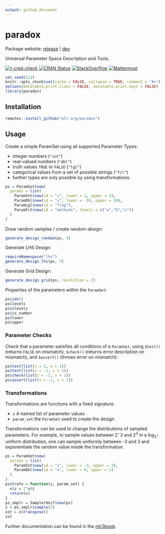 ```yaml
---
output: github_document
---
```


# paradox

Package website: [release](https://paradox.mlr-org.com/) | [dev](https://paradox.mlr-org.com/dev/)

Universal Parameter Space Description and Tools.

<!-- badges: start -->
[![r-cmd-check](https://github.com/mlr-org/paradox/actions/workflows/r-cmd-check.yml/badge.svg)](https://github.com/mlr-org/paradox/actions/workflows/r-cmd-check.yml)
[![CRAN Status](https://www.r-pkg.org/badges/version/paradox)](https://CRAN.R-project.org/package=paradox)
[![StackOverflow](https://img.shields.io/badge/stackoverflow-mlr3-orange.svg)](https://stackoverflow.com/questions/tagged/mlr3)
[![Mattermost](https://img.shields.io/badge/chat-mattermost-orange.svg)](https://lmmisld-lmu-stats-slds.srv.mwn.de/mlr_invite/)
<!-- badges: end -->

```r
set.seed(123)
knitr::opts_chunk$set(cache = FALSE, collapse = TRUE, comment = "#>")
options(datatable.print.class = FALSE, datatable.print.keys = FALSE)
library(paradox)
```

## Installation

```r
remotes::install_github("mlr-org/paradox")
```

## Usage

Create a simple ParamSet using all supported Parameter Types:

* integer numbers (`"int"`)
* real-valued numbers (`"dbl"`)
* truth values `TRUE` or `FALSE` (`"lgl"`)
* categorical values from a set of possible strings (`"fct"`)
* further types are only possible by using transformations.

```r
ps = ParamSet$new(
  params = list(
    ParamInt$new(id = "z", lower = 1, upper = 3),
    ParamDbl$new(id = "x", lower = -10, upper = 10),
    ParamLgl$new(id = "flag"),
    ParamFct$new(id = "methods", levels = c("a","b","c"))
  )
)
```

Draw random samples / create random design:

```r
generate_design_random(ps, 3)
```

Generate LHS Design:

```r
requireNamespace("lhs")
generate_design_lhs(ps, 3)
```

Generate Grid Design:

```r
generate_design_grid(ps, resolution = 2)
```

Properties of the parameters within the `ParamSet`:

```r
ps$ids()
ps$levels
ps$nlevels
ps$is_number
ps$lower
ps$upper
```

### Parameter Checks

Check that a parameter satisfies all conditions of a `ParamSet`, using `$test()` (returns `FALSE` on mismatch), `$check()` (returns error description on mismatch), and `$assert()` (throws error on mismatch):

```r
ps$test(list(z = 1, x = 1))
ps$test(list(z = -1, x = 1))
ps$check(list(z = -1, x = 1))
ps$assert(list(z = -1, x = 1))
```

### Transformations

Transformations are functions with a fixed signature.

* `x` A named list of parameter values
* `param_set` the `ParamSet` used to create the design

Transformations can be used to change the distributions of sampled parameters.
For example, to sample values between $2^-3$ and $2^3$ in a $log_2$-uniform distribution, one can sample uniformly between -3 and 3 and exponentiate the random value inside the transformation.

```r
ps = ParamSet$new(
  params = list(
    ParamInt$new(id = "z", lower = -3, upper = 3),
    ParamDbl$new(id = "x", lower = 0, upper = 1)
  )
)
ps$trafo = function(x, param_set) {
  x$z = 2^x$z
  return(x)
}
ps_smplr = SamplerUnif$new(ps)
x = ps_smplr$sample(2)
xst = x$transpose()
xst
```

Further documentation can be found in the [mlr3book](https://mlr3book.mlr-org.com/pipelines.html).
